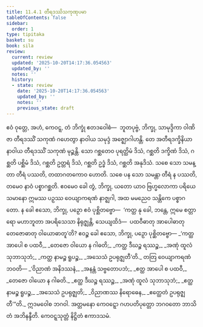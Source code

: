 ```yaml
---
title: 11.4.1 တီရဒဿိသကုဏုပမာ
tableOfContents: false
sidebar:
  order: 1
type: tipitaka
basket: su
book: sila
review:
  current: review
  updated: '2025-10-20T14:17:36.054563'
  updated_by: ''
  notes: ''
  history:
  - state: review
    date: '2025-10-20T14:17:36.054563'
    updated_by: ''
    notes: ''
    previous_state: draft
---
```



<DynamicBreadcrumb />


<ReviewStatus review={frontmatter.review} showDetails={true} />

<HypothesisAnnotation frontmatter={frontmatter} />

<Division number="497" book="sila" e="ch" v="6" p="212">

<Paragraph number="857" book="sila">
ဧဝံ ဝုတ္တေ, အဟံ, ကေဝဋ္ဋ, တံ ဘိက္ခုံ ဧတဒဝေါစံ—  ဘူတပုဗ္ဗံ, ဘိက္ခု, သာမုဒ္ဒိကာ ဝါဏိဇာ တီရဒဿိံ သကုဏံ ဂဟေတွာ နာဝါယ သမုဒ္ဒံ အဇ္ဈောဂါဟန္တိ. တေ အတီရဒက္ခိနိယာ နာဝါယ တီရဒဿိံ သကုဏံ မုဉ္စန္တိ. သော ဂစ္ဆတေဝ ပုရတ္ထိမံ ဒိသံ, ဂစ္ဆတိ ဒက္ခိဏံ ဒိသံ, ဂစ္ဆတိ ပစ္ဆိမံ ဒိသံ, ဂစ္ဆတိ ဥတ္တရံ ဒိသံ, ဂစ္ဆတိ ဥဒ္ဓံ ဒိသံ, ဂစ္ဆတိ အနုဒိသံ. သစေ သော သမန္တာ တီရံ ပဿတိ, တထာဂတကောဝ ဟောတိ. သစေ ပန သော သမန္တာ တီရံ န ပဿတိ, တမေဝ နာဝံ ပစ္စာဂစ္ဆတိ. ဧဝမေဝ ခေါ တွံ, ဘိက္ခု, ယတော ယာဝ ဗြဟ္မလောကာ ပရိယေသမာနော ဣမဿ ပဉှဿ ဝေယျာကရဏံ နာဇ္ဈဂါ, အထ မမညေဝ သန္တိကေ ပစ္စာဂတော. န ခေါ ဧသော, ဘိက္ခု, ပဉှော ဧဝံ ပုစ္ဆိတဗ္ဗော—  ‘ကတ္ထ နု ခေါ, ဘန္တေ, ဣမေ စတ္တာရော မဟာဘူတာ အပရိသေသာ နိရုဇ္ဈန္တိ, သေယျထိဒံ—  ပထဝီဓာတု အာပေါဓာတု တေဇောဓာတု ဝါယောဓာတူ’တိ?
</Paragraph>

</Division>
<Division number="498" book="sila" e="ch" v="6" p="213">

<Paragraph number="858" book="sila">
ဧဝဉ္စ ခေါ ဧသော, ဘိက္ခု, ပဉှော ပုစ္ဆိတဗ္ဗော—
</Paragraph>

<Paragraph number="859" type="verses" book="sila">
_‘ကတ္ထ အာပေါ စ ပထဝီ,_  
_တေဇော ဝါယော န ဂါဓတိ;_  
_ကတ္ထ ဒီဃဉ္စ ရဿဉ္စ,_  
_အဏုံ ထူလံ သုဘာသုဘံ;_  
_ကတ္ထ နာမဉ္စ ရူပဉ္စ,_  
_အသေသံ ဥပရုဇ္ဈတီ’တိ._  

</Paragraph>

</Division>
<Division number="499" book="sila" e="ch" v="6" p="213">

<Paragraph number="860" book="sila">
တတြ ဝေယျာကရဏံ ဘဝတိ—
</Paragraph>

<Paragraph number="861" type="verses" book="sila">
_‘ဝိညာဏံ အနိဒဿနံ,_  
_အနန္တံ သဗ္ဗတောပဘံ;_  
_ဧတ္ထ အာပေါ စ ပထဝီ,_  
_တေဇော ဝါယော န ဂါဓတိ._  

</Paragraph>

<Paragraph number="862" type="verses" book="sila">
_ဧတ္ထ ဒီဃဉ္စ ရဿဉ္စ,_  
_အဏုံ ထူလံ သုဘာသုဘံ;_  
_ဧတ္ထ နာမဉ္စ ရူပဉ္စ,_  
_အသေသံ ဥပရုဇ္ဈတိ;_  
_ဝိညာဏဿ နိရောဓေန,_  
_ဧတ္ထေတံ ဥပရုဇ္ဈတီ’”တိ._  

</Paragraph>

</Division>
<Division number="500" book="sila" e="ch" v="6" p="213">

<Paragraph number="863" book="sila">
ဣဒမဝေါစ ဘဂဝါ. အတ္တမနော ကေဝဋ္ဋော ဂဟပတိပုတ္တော ဘဂဝတော ဘာသိတံ အဘိနန္ဒီတိ.

</Paragraph>
</Division>

<Paragraph number="864" type="center" book="sila">
ကေဝဋ္ဋသုတ္တံ နိဋ္ဌိတံ ဧကာဒသမံ.
</Paragraph>
